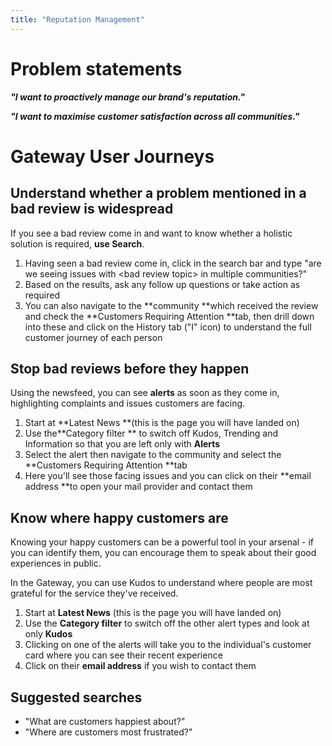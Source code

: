 ```yaml
---
title: "Reputation Management"
---
```


# **Problem statements**

**_"I want to proactively manage our brand's reputation."_**

**_"I want to maximise customer satisfaction across all communities."_**

# **Gateway User Journeys**

## **Understand whether a problem mentioned in a bad review is widespread**

If you see a bad review come in and want to know whether a holistic solution is required, **use Search**.

1. Having seen a bad review come in, click in the search bar and type "are we seeing issues with \<bad review topic\> in multiple communities?"
2. Based on the results, ask any follow up questions or take action as required
3. You can also navigate to the \*\*community \*\*which received the review and check the \*\*Customers Requiring Attention \*\*tab, then drill down into these and click on the History tab ("I" icon) to understand the full customer journey of each person

## **Stop bad reviews before they happen**

Using the newsfeed, you can see **alerts** as soon as they come in, highlighting complaints and issues customers are facing.

1. Start at \*\*Latest News \*\*(this is the page you will have landed on)
2. Use the\*\*Category filter \*\* to switch off Kudos, Trending and Information so that you are left only with **Alerts**
3. Select the alert then navigate to the community and select the \*\*Customers Requiring Attention \*\*tab
4. Here you'll see those facing issues and you can click on their \*\*email address \*\*to open your mail provider and contact them

## **Know where happy customers are**

Knowing your happy customers can be a powerful tool in your arsenal - if you can identify them, you can encourage them to speak about their good experiences in public.

In the Gateway, you can use Kudos to understand where people are most grateful for the service they've received.

1. Start at **Latest News** (this is the page you will have landed on)
2. Use the **Category filter** to switch off the other alert types and look at only **Kudos**
3. Clicking on one of the alerts will take you to the individual's customer card where you can see their recent experience
4. Click on their **email address** if you wish to contact them

## **Suggested searches**

- "What are customers happiest about?"
- "Where are customers most frustrated?"